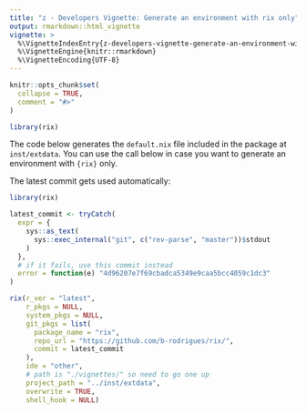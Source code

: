 ```yaml
---
title: "z - Developers Vignette: Generate an environment with rix only"
output: rmarkdown::html_vignette
vignette: >
  %\VignetteIndexEntry{z-developers-vignette-generate-an-environment-with-rix-only}
  %\VignetteEngine{knitr::rmarkdown}
  %\VignetteEncoding{UTF-8}
---
```


```r
knitr::opts_chunk$set(
  collapse = TRUE,
  comment = "#>"
)
```

```r
library(rix)
```

The code below generates the `default.nix` file included in the package
at `inst/extdata`. You can use the call below in case you want to generate
an environment with `{rix}` only.

The latest commit gets used automatically:


```r
library(rix)

latest_commit <- tryCatch(
  expr = {
    sys::as_text(
      sys::exec_internal("git", c("rev-parse", "master"))$stdout
    )
  },
  # if it fails, use this commit instead
  error = function(e) "4d96207e7f69cbadca5349e9caa5bcc4059c1dc3"
)

rix(r_ver = "latest",
    r_pkgs = NULL,
    system_pkgs = NULL,
    git_pkgs = list(
      package_name = "rix",
      repo_url = "https://github.com/b-rodrigues/rix/",
      commit = latest_commit
    ),
    ide = "other",
    # path is "./vignettes/" so need to go one up
    project_path = "../inst/extdata",
    overwrite = TRUE,
    shell_hook = NULL)
```

